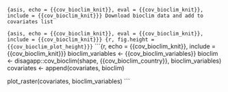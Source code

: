 ```{asis, echo = {{cov_bioclim_knit}}, eval = {{cov_bioclim_knit}}, include = {{cov_bioclim_knit}}}
Download bioclim data and add to covariates list
```

```{asis, echo = {{cov_bioclim_knit}}, eval = {{cov_bioclim_knit}}, include = {{cov_bioclim_knit}}}
{r, fig.height = {{cov_bioclim_plot_height}}}
```
```{r, echo = {{cov_bioclim_knit}}, include = {{cov_bioclim_knit}}}
bioclim_variables <- {{cov_bioclim_variables}}
bioclim <- disagapp::cov_bioclim(shape, {{cov_bioclim_country}}, bioclim_variables)
covariates <- append(covariates, bioclim)

plot_raster(covariates, bioclim_variables)
```
